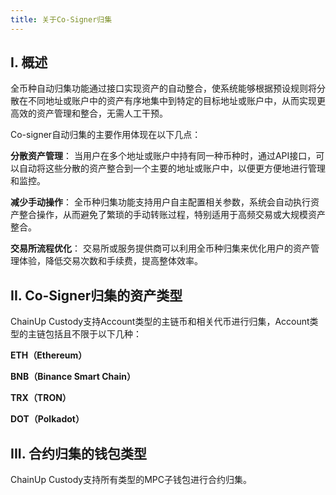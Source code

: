 ---
title: 关于Co-Signer归集
---

## I. 概述

全币种自动归集功能通过接口实现资产的自动整合，使系统能够根据预设规则将分散在不同地址或账户中的资产有序地集中到特定的目标地址或账户中，从而实现更高效的资产管理和整合，无需人工干预。

Co-signer自动归集的主要作用体现在以下几点：

**分散资产管理**： 当用户在多个地址或账户中持有同一种币种时，通过API接口，可以自动将这些分散的资产整合到一个主要的地址或账户中，以便更方便地进行管理和监控。

**减少手动操作**： 全币种归集功能支持用户自主配置相关参数，系统会自动执行资产整合操作，从而避免了繁琐的手动转账过程，特别适用于高频交易或大规模资产整合。

**交易所流程优化**： 交易所或服务提供商可以利用全币种归集来优化用户的资产管理体验，降低交易次数和手续费，提高整体效率。


## II. Co-Signer归集的资产类型

ChainUp Custody支持Account类型的主链币和相关代币进行归集，Account类型的主链包括且不限于以下几种：

**ETH（Ethereum）**

**BNB（Binance Smart Chain）**

**TRX（TRON）**

**DOT（Polkadot）**




## III. 合约归集的钱包类型

ChainUp Custody支持所有类型的MPC子钱包进行合约归集。